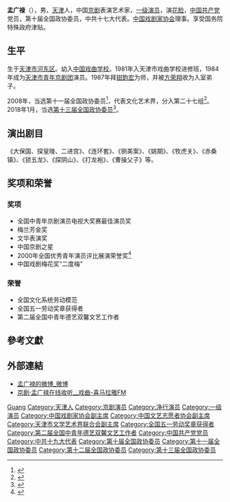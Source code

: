 '''孟广禄'''（{{bd|1962年11月？或1963年|}}），男，[[天津|天津]]人，中国[[京剧|京剧]]表演艺术家，[[一级演员|一级演员]]，演[[花脸|花脸]]，[[中国共产党|中国共产党]]党员，第十届全国政协委员，中共十七大代表。[[中国戏剧家协会|中国戏剧家协会]]理事。享受国务院特殊政府津贴。

== 生平 ==
生于[[天津市|天津市]][[河东区|河东区]]。幼入[[中国戏曲学校|中国戏曲学校]]。1981年入天津市戏曲学校进修班，1984年成为[[天津市青年京剧团|天津市青年京剧团]]演员。1987年拜[[钳韵宏|钳韵宏]]为师，并被[[方荣翔|方荣翔]]收为入室弟子。

2008年，当选第十一届全国政协委员<ref>{{cite news|title=第十一届全国政协委员名单|url=http://www.indaa.com.cn/zt/2009qglh/zxzs/200903/t20090303_127573.html|accessdate=2013-04-09|newspaper=新华社北京1月25日电 中国人民政治协商会议第十一届全国委员会委员名单(共2237人，2008年1月25日政协第十届全国委员会常务委员会第二十次会议通过)|date=2008-01-25|deadurl=yes|archiveurl=https://web.archive.org/web/20130928014403/http://www.indaa.com.cn/zt/2009qglh/zxzs/200903/t20090303_127573.html|archivedate=2013-09-28}}</ref>，代表文化艺术界，分入第二十七组<ref>{{cite news|title=全国政协信息-孟广禄|url=http://www.cppcc.gov.cn/CMS/wylibary/showJcwyxtInfoWylibary.action?tabJcwyxt.guid=11W0009410&wytype=wjwy|accessdate=2013-04-09|newspaper=全国政协委员会|archive-date=2018-01-27|archive-url=https://web.archive.org/web/20180127083825/http://www.cppcc.gov.cn/CMS/wylibary/showJcwyxtInfoWylibary.action?tabJcwyxt.guid=11W0009410&wytype=wjwy|dead-url=no}}</ref>。2018年1月，当选[[中国人民政治协商会议第十三届全国委员会委员名单|第十三届全国政协委员]]<ref>{{Cite web|url=http://sports.163.com/18/0126/06/D92BRKK400051C89.html|title=中国人民政治协商会议第十三届全国委员会委员名单|accessdate=2018-01-26|last=|work=网易|archive-url=https://web.archive.org/web/20180127143232/http://sports.163.com/18/0126/06/D92BRKK400051C89.html|archive-date=2018-01-27|dead-url=yes}}</ref>。

== 演出剧目 ==
《大保国、探皇陵、二进宫》、《连环套》、《铡美案》、《姚期》、《牧虎关》、《赤桑镇》、《锁五龙》、《探阴山》、《打龙袍》、《曹操父子》等。

== 奖项和荣誉 ==
=== 奖项 ===
* 全国中青年京剧演员电视大奖赛最佳演员奖
* 梅兰芳金奖
* 文华表演奖
* 中国京剧之星
* 2000年全国优秀青年演员评比展演荣誉奖<ref>{{Cite web|title=京剧名家 孟广禄|url=http://www.chinaopera.net/html/2007-01/1192.html|accessdate=|work=|archiveurl=https://web.archive.org/web/20101226083647/http://www.chinaopera.net/html/2007-01/1192.html|archivedate=2010-12-26|dead-url=no}}</ref>
* 中国戏剧梅花奖“二度梅”

=== 荣誉 ===
* 全国文化系统劳动模范
* 全国五一劳动奖章获得者
* 第二届全国中青年德艺双馨文艺工作者

== 參考文獻 ==
{{reflist}}

== 外部連結 == 
* [https://www.weibo.com/u/1984915657?from=feed&loc=at&nick=%E5%AD%9F%E5%B9%BF%E7%A6%84  孟广禄的微博_微博]
* [https://www.ximalaya.com/xiqu/9777876/ 京剧·孟广禄在线收听__戏曲-喜马拉雅FM]{{Wayback|url=https://www.ximalaya.com/xiqu/9777876/ |date=20181205115942 }}

{{中國戲劇梅花獎}}
{{第二届全国中青年德艺双馨文艺工作者}}
{{Navboxes 
| title  = 孟广禄在[[中国戏剧家协会|中国戏剧家协会]]的职务
| list1  =
{{中国戏剧家协会第五届理事会}}
{{中国戏剧家协会第六届理事会}}
{{中国戏剧家协会第七届理事会}}
{{中国戏剧家协会第八届理事会}}
{{中国戏剧家协会第九届理事会}}
}}
{{Navboxes
| title  = 孟广禄在[[中国文艺志愿者协会|中国文艺志愿者协会]]的职务
| list1  =
{{中国文艺志愿者协会第二届理事会}}
}}
{{Navboxes 
| title  = 孟广禄在[[中国文学艺术界联合会|中国文学艺术界联合会]]的职务
| list1  =
{{中国文学艺术界联合会第十届全国委员会}}
}}

{{Authority control}}
{{DEFAULTSORT:Meng孟}}
[[Category:孟姓|Guang]]
[[Category:天津人|Category:天津人]]
[[Category:京剧演员|Category:京剧演员]]
[[Category:净行演员|Category:净行演员]]
[[Category:一级演员|Category:一级演员]]
[[Category:中国戏剧家协会副主席|Category:中国戏剧家协会副主席]]
[[Category:中国文艺志愿者协会副主席|Category:中国文艺志愿者协会副主席]]
[[Category:天津市文学艺术界联合会副主席|Category:天津市文学艺术界联合会副主席]]
[[Category:全国五一劳动奖章获得者|Category:全国五一劳动奖章获得者]]
[[Category:第二届全国中青年德艺双馨文艺工作者|Category:第二届全国中青年德艺双馨文艺工作者]]
[[Category:中国共产党党员|Category:中国共产党党员]]
[[Category:中共十九大代表|Category:中共十九大代表]]
[[Category:第十届全国政协委员|Category:第十届全国政协委员]]
[[Category:第十一届全国政协委员|Category:第十一届全国政协委员]]
[[Category:第十二届全国政协委员|Category:第十二届全国政协委员]]
[[Category:第十三届全国政协委员|Category:第十三届全国政协委员]]
